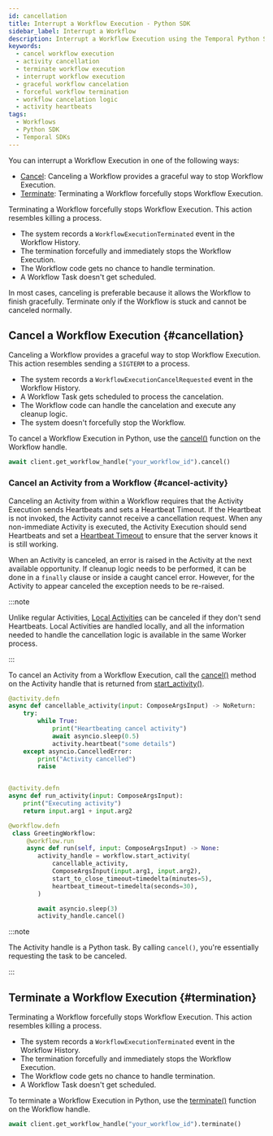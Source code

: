 ```yaml
---
id: cancellation
title: Interrupt a Workflow Execution - Python SDK
sidebar_label: Interrupt a Workflow
description: Interrupt a Workflow Execution using the Temporal Python SDK. Choose between canceling for a graceful stop or terminating for a forceful stop.
keywords:
  - cancel workflow execution
  - activity cancellation
  - terminate workflow execution
  - interrupt workflow execution
  - graceful workflow cancelation
  - forceful workflow termination
  - workflow cancelation logic
  - activity heartbeats
tags:
  - Workflows
  - Python SDK
  - Temporal SDKs
---
```


You can interrupt a Workflow Execution in one of the following ways:

- [Cancel](#cancellation): Canceling a Workflow provides a graceful way to stop Workflow Execution.
- [Terminate](#termination): Terminating a Workflow forcefully stops Workflow Execution.

Terminating a Workflow forcefully stops Workflow Execution.
This action resembles killing a process.

- The system records a `WorkflowExecutionTerminated` event in the Workflow History.
- The termination forcefully and immediately stops the Workflow Execution.
- The Workflow code gets no chance to handle termination.
- A Workflow Task doesn't get scheduled.

In most cases, canceling is preferable because it allows the Workflow to finish gracefully.
Terminate only if the Workflow is stuck and cannot be canceled normally.

## Cancel a Workflow Execution {#cancellation}

Canceling a Workflow provides a graceful way to stop Workflow Execution.
This action resembles sending a `SIGTERM` to a process.

- The system records a `WorkflowExecutionCancelRequested` event in the Workflow History.
- A Workflow Task gets scheduled to process the cancelation.
- The Workflow code can handle the cancelation and execute any cleanup logic.
- The system doesn't forcefully stop the Workflow.

To cancel a Workflow Execution in Python, use the [cancel()](https://python.temporal.io/temporalio.client.WorkflowHandle.html#cancel) function on the Workflow handle.

```python
await client.get_workflow_handle("your_workflow_id").cancel()
```

### Cancel an Activity from a Workflow {#cancel-activity}

Canceling an Activity from within a Workflow requires that the Activity Execution sends Heartbeats and sets a Heartbeat Timeout.
If the Heartbeat is not invoked, the Activity cannot receive a cancellation request.
When any non-immediate Activity is executed, the Activity Execution should send Heartbeats and set a [Heartbeat Timeout](/encyclopedia/detecting-activity-failures#heartbeat-timeout) to ensure that the server knows it is still working.

When an Activity is canceled, an error is raised in the Activity at the next available opportunity.
If cleanup logic needs to be performed, it can be done in a `finally` clause or inside a caught cancel error.
However, for the Activity to appear canceled the exception needs to be re-raised.

:::note

Unlike regular Activities, [Local Activities](/local-activity) can be canceled if they don't send Heartbeats.
Local Activities are handled locally, and all the information needed to handle the cancellation logic is available in the same Worker process.

:::

To cancel an Activity from a Workflow Execution, call the [cancel()](https://docs.python.org/3/library/asyncio-task.html#asyncio.Task.cancel) method on the Activity handle that is returned from [start_activity()](https://python.temporal.io/temporalio.workflow.html#start_activity).

```python
@activity.defn
async def cancellable_activity(input: ComposeArgsInput) -> NoReturn:
    try:
        while True:
            print("Heartbeating cancel activity")
            await asyncio.sleep(0.5)
            activity.heartbeat("some details")
    except asyncio.CancelledError:
        print("Activity cancelled")
        raise


@activity.defn
async def run_activity(input: ComposeArgsInput):
    print("Executing activity")
    return input.arg1 + input.arg2

@workflow.defn
 class GreetingWorkflow:
     @workflow.run
     async def run(self, input: ComposeArgsInput) -> None:
        activity_handle = workflow.start_activity(
            cancellable_activity,
            ComposeArgsInput(input.arg1, input.arg2),
            start_to_close_timeout=timedelta(minutes=5),
            heartbeat_timeout=timedelta(seconds=30),
        )

        await asyncio.sleep(3)
        activity_handle.cancel()
```

:::note

The Activity handle is a Python task.
By calling `cancel()`, you're essentially requesting the task to be canceled.

:::

## Terminate a Workflow Execution {#termination}

Terminating a Workflow forcefully stops Workflow Execution.
This action resembles killing a process.

- The system records a `WorkflowExecutionTerminated` event in the Workflow History.
- The termination forcefully and immediately stops the Workflow Execution.
- The Workflow code gets no chance to handle termination.
- A Workflow Task doesn't get scheduled.

To terminate a Workflow Execution in Python, use the [terminate()](https://python.temporal.io/temporalio.client.WorkflowHandle.html#terminate) function on the Workflow handle.

```python
await client.get_workflow_handle("your_workflow_id").terminate()
```

